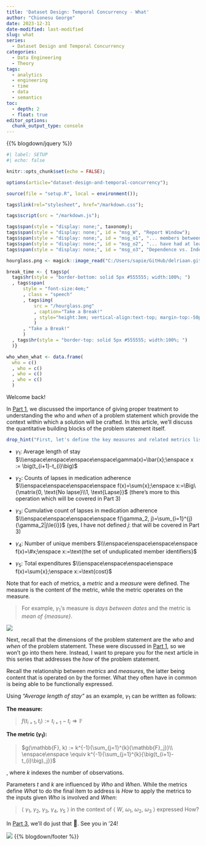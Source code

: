 ```yaml
---
title: 'Dataset Design: Temporal Concurrency - What'
author: "Chionesu George"
date: 2023-12-31
date-modified: last-modified
slug: what
series: 
  - Dataset Design and Temporal Concurrency
categories:
  - Data Engineering
  - Theory
tags:
  - analytics
  - engineering
  - time
  - data
  - semantics
toc:
  - depth: 2
  - float: true
editor_options: 
  chunk_output_type: console
---
```


{{% blogdown/jquery %}}

```r
#| label: SETUP
#| echo: false

knitr::opts_chunk$set(echo = FALSE);

options(article="dataset-design-and-temporal-concurrency");

source(file = "setup.R", local = environment());

tags$link(rel="stylesheet", href="/markdown.css");

tags$script(src = "/markdown.js");

tags$span(style = "display: none;", taxonomy);
tags$span(style = "display: none;", id = "msg_W", "Report Window");
tags$span(style = "display: none;", id = "msg_o1", "... members between 30 and 50 years old");
tags$span(style = "display: none;", id = "msg_o2", "... have had at least two inpatient visits within a six-week period");
tags$span(style = "display: none;", id = "msg_o3", "Dependence vs. Independence");

hourglass.png <- magick::image_read("C:/Users/sapie/GitHub/delriaan.github.io/static/hourglass.png");

break_time <- { tags$p(
  tags$hr(style = "border-bottom: solid 5px #555555; width:100%; ")
  , tags$span(
      style = "font-size:4em;"
      , class = "speech"
      , tags$img(
          src = "/hourglass.png"
          , caption="Take a Break!"
          , style="height:3em; vertical-align:text-top; margin-top:-50px; float:left"
          )
      , "Take a Break!"
      )
  , tags$hr(style = "border-top: solid 5px #555555; width:100%; ")
  )}

who_when_what <- data.frame(
  who = c()
  , who = c()
  , who = c()
  , who = c()
  )
```

[Welcome back!]{.decorativeText} 

In [Part 1](../who-and-when){target="blank"}, we discussed the importance of giving proper treatment to understanding the *who* and *when* of a problem statement which provide the context within which a solution will be crafted. In this article, we'll discuss the quantitative building blocks of the problem statement itself.

```r
drop_hint("First, let's define the key measures and related metrics listed in the problem statement:", context = "posthoc", toggleGroup = 1) 
```

- [ $\gamma_1$]{.bigMath}: [Average length of stay]{#msg_g1} $\\\enspace\enspace\enspace\enspace\gamma(x)=\bar{x};\enspace x := \big(t_{i+1}-t_{i}\big)$

- [ $\gamma_2$]{.bigMath}: [Counts of lapses in medication adherence]{#msg_g2} $\\\enspace\enspace\enspace\enspace f(x)=\sum{x};\enspace x:=\Big\{\matrix{0, \text{No lapse}\\1, \text{Lapse}}$ (there's more to this operation which will be covered in Part 3)
  
- [ $\gamma_3$]{.bigMath}: [Cumulative count of lapses in medication adherence]{#msg_g3} $\\\enspace\enspace\enspace\enspace f(\gamma_2, j)=\sum_{i=1}^{j}{\gamma_2|j\le{i}}$ (yes, I have not defined $j$: that will be covered in Part 3)

- [ $\gamma_{4}$]{.bigMath}: [Number of unique members]{#msg_g4} $\\\enspace\enspace\enspace\enspace f(x)=\#x;\enspace x:=\text{the set of unduplicated member identifiers}$
  
- [ $\gamma_5$]{.bigMath}: [Total expenditures]{#msg_g5} $\\\enspace\enspace\enspace\enspace f(x)=\sum{x};\enspace x:=\text{cost}$

Note that for each of metrics, a *metric* and a *measure* were defined. The measure is the content of the metric, while the metric operates on the measure.

>
For example, [ $\gamma_1$]{msg_id=1}'s measure is *days between dates* and the metric is *mean of {measure}*.

![](/decorative_line.png){.decorative-line}

Next, recall that the dimensions of the problem statement are the *who* and *when* of the problem statement. These were discussed in [Part 1](../who-and-when){target="_blank"}, so we won't go into them here. Instead, I want to prepare you for the next article in this series that addresses the *how* of the problem statement.

Recall the relationship between *metrics* and *measures*, the latter being content that is operated on by the former. What they often have in common is being able to be functionally expressed.

Using *"Average length of stay"* as an example, [ $\gamma_1$]{msg_id=g1} can be written as follows:

**The measure:**

>
$f(t_{i+1}, t_i) := t_{i+1}-t_i \Rightarrow \mathbb{F}$

**The metric $(\gamma_1)$:**

>
$g(\mathbb{F}, k) := k^{-1}{\sum_{j=1}^{k}{\mathbb{F}_j}}\\ \enspace\enspace \equiv k^{-1}{\sum_{j=1}^{k}{\big(t_{i+1}-t_{i}\big)_j}}$

, where $k$ indexes the number of observations. 

Parameters [ $t$]{.bigMath} and [ $k$]{.bigMath} are influenced by *Who* and *When*. While the metrics define *What* to do the final item to address is *How* to apply the metrics to the inputs given *Who* is involved and *When*:

> 
$\Big\langle$
[ $\gamma_1$]{msg_id=g1}, 
[ $\gamma_2$]{msg_id=g2}, 
[ $\gamma_3$]{msg_id=g3}, 
[ $\gamma_4$]{msg_id=g4}, 
[ $\gamma_5$]{msg_id=g5}
$\Big\rangle$
in the context of 
$\Big\langle$
[ $W$]{msg_id=W}, 
[ $\omega_1$]{msg_id=o1},
[ $\omega_2$]{msg_id=o2},
[ $\omega_3$]{msg_id=o3} 
$\Big\rangle$ expressed $\text{How}$?

In [Part 3](../how){target="_blank"}, we'll do just that [&#128578;]{style="font-size:larger;"}. See you in '24!

![](/decorative_line.png){.decorative-line}
{{% blogdown/footer %}}